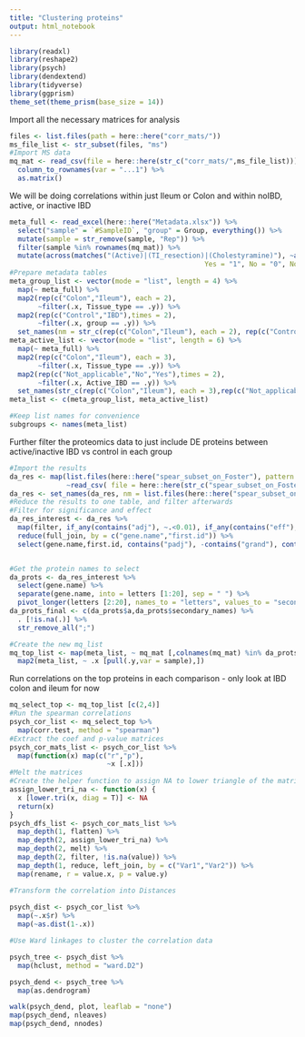 ```yaml
---
title: "Clustering proteins"
output: html_notebook
---
```


```r
library(readxl)
library(reshape2)
library(psych)
library(dendextend)
library(tidyverse)
library(ggprism)
theme_set(theme_prism(base_size = 14))
```

Import all the necessary matrices for analysis
```r
files <- list.files(path = here::here("corr_mats/"))
ms_file_list <- str_subset(files, "ms")
#Import MS data
mq_mat <- read_csv(file = here::here(str_c("corr_mats/",ms_file_list))) %>% 
  column_to_rownames(var = "...1") %>% 
  as.matrix()
```
We will be doing correlations within just Ileum or Colon and within noIBD, active, or inactive IBD
```r
meta_full <- read_excel(here::here("Metadata.xlsx")) %>% 
  select("sample" = `#SampleID`, "group" = Group, everything()) %>% 
  mutate(sample = str_remove(sample, "Rep")) %>% 
  filter(sample %in% rownames(mq_mat)) %>% 
  mutate(across(matches("(Active)|(TI_resection)|(Cholestyramine)"), ~as.character(fct_recode(as_factor(.x), 
                                                Yes = "1", No = "0", Not_applicable = "NA"))))
#Prepare metadata tables
meta_group_list <- vector(mode = "list", length = 4) %>% 
  map(~ meta_full) %>%  
  map2(rep(c("Colon","Ileum"), each = 2), 
       ~filter(.x, Tissue_type == .y)) %>% 
  map2(rep(c("Control","IBD"),times = 2), 
       ~filter(.x, group == .y)) %>% 
  set_names(nm = str_c(rep(c("Colon","Ileum"), each = 2), rep(c("Control","IBD"),times = 2), sep = "_"))
meta_active_list <- vector(mode = "list", length = 6) %>% 
  map(~ meta_full) %>%  
  map2(rep(c("Colon","Ileum"), each = 3), 
       ~filter(.x, Tissue_type == .y)) %>% 
  map2(rep(c("Not_applicable","No","Yes"),times = 2), 
       ~filter(.x, Active_IBD == .y)) %>% 
  set_names(str_c(rep(c("Colon","Ileum"), each = 3),rep(c("Not_applicable","No","Yes"),times = 2), sep = "_"))
meta_list <- c(meta_group_list, meta_active_list)

#Keep list names for convenience
subgroups <- names(meta_list)
```
Further filter the proteomics data to just include DE proteins between active/inactive IBD vs control in each group
```r
#Import the results
da_res <- map(list.files(here::here("spear_subset_on_Foster"), pattern = "full_"),
              ~read_csv( file = here::here(str_c("spear_subset_on_Foster/",.)))) 
da_res <- set_names(da_res, nm = list.files(here::here("spear_subset_on_Foster"), pattern = "full_"))
#Reduce the results to one table, and filter afterwards
#Filter for significance and effect 
da_res_interest <- da_res %>% 
  map(filter, if_any(contains("adj"), ~.<0.01), if_any(contains("eff"), ~abs(.)>0.5)) %>% 
  reduce(full_join, by = c("gene.name","first.id")) %>% 
  select(gene.name,first.id, contains("padj"), -contains("grand"), contains("eff")) 


#Get the protein names to select
da_prots <- da_res_interest %>% 
  select(gene.name) %>% 
  separate(gene.name, into = letters [1:20], sep = " ") %>% 
  pivot_longer(letters [2:20], names_to = "letters", values_to = "secondary_names")
da_prots_final <- c(da_prots$a,da_prots$secondary_names) %>% 
  . [!is.na(.)] %>% 
  str_remove_all(";")

#Create the new mq_list
mq_top_list <- map(meta_list, ~ mq_mat [,colnames(mq_mat) %in% da_prots_final]) %>% 
  map2(meta_list, ~ .x [pull(.y,var = sample),]) 
```




Run correlations on the top proteins in each comparison - only look at IBD colon and ileum for now

```r
mq_select_top <- mq_top_list [c(2,4)]
#Run the spearman correlations
psych_cor_list <- mq_select_top %>% 
  map(corr.test, method = "spearman")
#Extract the coef and p-value matrices
psych_cor_mats_list <- psych_cor_list %>% 
  map(function(x) map(c("r","p"), 
                        ~x [.x]))
#Melt the matrices
#Create the helper function to assign NA to lower triangle of the matrix
assign_lower_tri_na <- function(x) {
  x [lower.tri(x, diag = T)] <- NA
  return(x)
}
psych_dfs_list <- psych_cor_mats_list %>% 
  map_depth(1, flatten) %>%  
  map_depth(2, assign_lower_tri_na) %>%  
  map_depth(2, melt) %>% 
  map_depth(2, filter, !is.na(value)) %>% 
  map_depth(1, reduce, left_join, by = c("Var1","Var2")) %>% 
  map(rename, r = value.x, p = value.y)
```


```r
#Transform the correlation into Distances
  
psych_dist <- psych_cor_list %>% 
  map(~.x$r) %>% 
  map(~as.dist(1-.x))

#Use Ward linkages to cluster the correlation data

psych_tree <- psych_dist %>% 
  map(hclust, method = "ward.D2")

psych_dend <- psych_tree %>% 
  map(as.dendrogram)

walk(psych_dend, plot, leaflab = "none")
map(psych_dend, nleaves)
map(psych_dend, nnodes)
```


